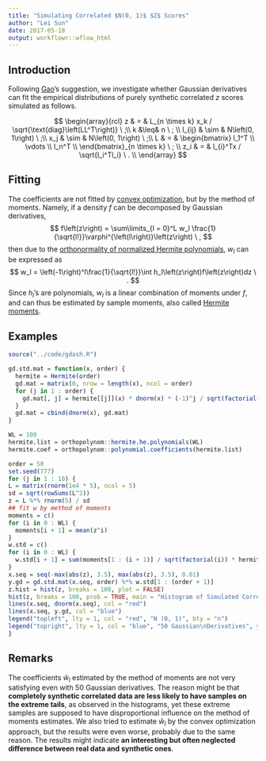 ```yaml
---
title: "Simulating Correlated $N(0, 1)$ $Z$ Scores"
author: "Lei Sun"
date: 2017-05-18
output: workflowr::wflow_html
---
```






## Introduction

Following [Gao](http://home.uchicago.edu/gaow/)'s suggestion, we investigate whether Gaussian derivatives can fit the empirical distributions of purely synthetic correlated $z$ scores simulated as follows.

$$
\begin{array}{rcl}
z & = & L_{n \times k} x_k / \sqrt{\text{diag}\left(LL^T\right)} \ ;\\
k &\leq& n \ ; \\
l_{ij} & \sim & N\left(0, 1\right)  \ ;\\
x_j & \sim & N\left(0, 1\right)  \ ;\\
L & = & \begin{bmatrix}
l_1^T \\
\vdots \\
l_n^T \\
\end{bmatrix}_{n \times k} \ ;
\\
z_i & = & l_{i}^Tx / \sqrt{l_i^Tl_i} \ . \\
\end{array}
$$

## Fitting

The coefficients are not fitted by [convex optimization](mosek_reg_4.html), but by the method of moments.  Namely, if a density $f$ can be decomposed by Gaussian derivatives,
$$
f\left(z\right) = \sum\limits_{l = 0}^L w_l \frac{1}{\sqrt{l!}}\varphi^{\left(l\right)}\left(z\right) \ ,
$$
then due to the [orthonormality of normalized Hermite polynomials](gaussian_derivatives.html#gaussian_derivatives_and_hermite_polynomials), $w_l$ can be expressed as
$$
w_l = \left(-1\right)^l\frac{1}{\sqrt{l!}}\int h_l\left(z\right)f\left(z\right)dz \ .
$$
Since $h_l$'s are polynomials, $w_l$ is a linear combination of moments under $f$, and can thus be estimated by sample moments, also called [Hermite moments](fitting_normal.html#hermite_moments).

## Examples

```r
source("../code/gdash.R")
```

```r
gd.std.mat = function(x, order) {
  hermite = Hermite(order)
  gd.mat = matrix(0, nrow = length(x), ncol = order)
  for (j in 1 : order) {
    gd.mat[, j] = hermite[[j]](x) * dnorm(x) * (-1)^j / sqrt(factorial(j))
  }
  gd.mat = cbind(dnorm(x), gd.mat)
}

WL = 100
hermite.list = orthopolynom::hermite.he.polynomials(WL)
hermite.coef = orthopolynom::polynomial.coefficients(hermite.list)
```

```r
order = 50
set.seed(777)
for (j in 1 : 10) {
L = matrix(rnorm(1e4 * 5), ncol = 5)
sd = sqrt(rowSums(L^2))
z = L %*% rnorm(5) / sd
## fit w by method of moments
moments = c()
for (i in 0 : WL) {
  moments[i + 1] = mean(z^i)
}
w.std = c()
for (i in 0 : WL) {
  w.std[i + 1] = sum(moments[1 : (i + 1)] / sqrt(factorial(i)) * hermite.coef[[i + 1]]) * (-1)^i
}
x.seq = seq(-max(abs(z), 3.5), max(abs(z), 3.5), 0.01)
y.gd = gd.std.mat(x.seq, order) %*% w.std[1 : (order + 1)]
z.hist = hist(z, breaks = 100, plot = FALSE)
hist(z, breaks = 100, prob = TRUE, main = "Histogram of Simulated Correlated N(0, 1) z Scores", ylim = c(0, max(c(z.hist$density, dnorm(0)))), xlim = range(x.seq))
lines(x.seq, dnorm(x.seq), col = "red")
lines(x.seq, y.gd, col = "blue")
legend("topleft", lty = 1, col = "red", "N (0, 1)", bty = "n")
legend("topright", lty = 1, col = "blue", "50 Gaussian\nDerivatives", yjust = 1, bty = "n")
}
```

## Remarks

The coefficients $\hat w_l$ estimated by the method of moments are not very satisfying even with $50$ Gaussian derivatives.  The reason might be that **completely synthetic correlated data are less likely to have samples on the extreme tails**, as observed in the histograms, yet these extreme samples are supposed to have disproportional influence on the method of moments estimates.  We also tried to estimate $\hat w_l$ by the convex optimization approach, but the results were even worse, probably due to the same reason.  The results might indicate **an interesting but often neglected difference between real data and synthetic ones**.


